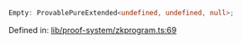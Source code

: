 ```ts
Empty: ProvablePureExtended<undefined, undefined, null>;
```

Defined in: [lib/proof-system/zkprogram.ts:69](https://github.com/o1-labs/o1js/blob/46b9772d07785397c4bd76a102bc9f6730d321bb/src/lib/proof-system/zkprogram.ts#L69)
